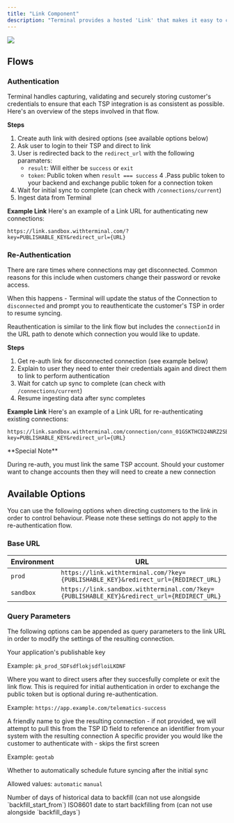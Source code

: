 ```yaml
---
title: "Link Component"
description: "Terminal provides a hosted 'Link' that makes it easy to connect to any of your customers' providers. With only a few steps you will be able to provide customers an easy self-serve flow to connect their telematics account."
---
```


<img src="/images/link-component.png" />

## Flows

### Authentication
Terminal handles capturing, validating and securely storing customer's credentials to ensure that each TSP integration is as consistent as possible. Here's an overview of the steps involved in that flow.

**Steps**
1. Create auth link with desired options (see available options below)
2. Ask user to login to their TSP and direct to link
3. User is redirected back to the `redirect_url` with the following paramaters:
    - `result`: Will either be `success` or `exit`
    - `token`: Public token when `result === success`
4 .Pass public token to your backend and exchange public token for a connection token
5. Wait for initial sync to complete (can check with `/connections/current`)
6. Ingest data from Terminal

**Example Link**
Here's an example of a Link URL for authenticating new connections:
```
https://link.sandbox.withterminal.com/?key=PUBLISHABLE_KEY&redirect_url={URL}
```

### Re-Authentication
There are rare times where connections may get disconnected. Common reasons for this include when customers change their password or revoke access.

When this happens - Terminal will update the status of the Connection to `disconnected` and prompt you to reauthenticate the customer's TSP in order to resume syncing.

Reauthentication is similar to the link flow but includes the `connectionId` in the URL path to denote which connection you would like to update.

**Steps**
1. Get re-auth link for disconnected connection (see example below)
2. Explain to user they need to enter their credentials again and direct them to link to perform authentication
3. Wait for catch up sync to complete (can check with `/connections/current`)
4. Resume ingesting data after sync completes

**Example Link**
Here's an example of a Link URL for re-authenticating existing connections:
```
https://link.sandbox.withterminal.com/connection/conn_01GSKTHCD24NRZ2SBJTPZBCQ1R?key=PUBLISHABLE_KEY&redirect_url={URL}
```

<Info>
**Special Note**

During re-auth, you must link the same TSP account. Should your customer want to change accounts then they will need to create a new connection
</Info>


## Available Options
You can use the following options when directing customers to the link in order to control behaviour. Please note these settings do not apply to the re-authentication flow.

### Base URL

| Environment | URL                           |
| -------- | ------------------------------------- |
| `prod`    | `https://link.withterminal.com/?key={PUBLISHABLE_KEY}&redirect_url={REDIRECT_URL}`                    |
| `sandbox`    | `https://link.sandbox.withterminal.com/?key={PUBLISHABLE_KEY}&redirect_url={REDIRECT_URL}`                       |

### Query Parameters
The following options can be appended as query parameters to the link URL in order to modify the settings of the resulting connection.

<ResponseField name="key" type="string" required>
Your application's publishable key

Example: `pk_prod_SDFsdflokjsdfloiLKDNF`
</ResponseField>

<ResponseField name="redirect_url" type="string<uri>" required>
Where you want to direct users after they succesfully complete or exit the link flow. This is required for initial authentication in order to exchange the public token but is optional during re-authentication.

Example: `https://app.example.com/telematics-success`
</ResponseField>

<ResponseField name="name" type="string">
A friendly name to give the resulting connection - if not provided, we will attempt to pull this from the TSP
</ResponseField>

<ResponseField name="external_id" type="string">
ID field to reference an identifier from your system with the resulting connection
</ResponseField>

<ResponseField name="provider" type="string">
A specific provider you would like the customer to authenticate with - skips the first screen

Example: `geotab`
</ResponseField>

<ResponseField name="sync_mode" type="string" default="manual">
Whether to automatically schedule future syncing after the initial sync

Allowed values: `automatic` `manual`
</ResponseField>

<ResponseField name="backfill_days" type="number" default="0">
Number of days of historical data to backfill (can not use alongside `backfill_start_from`)
</ResponseField>

<ResponseField name="backfill_start_from" type="string<date-time">
ISO8601 date to start backfilling from (can not use alongside `backfill_days`)
</ResponseField>